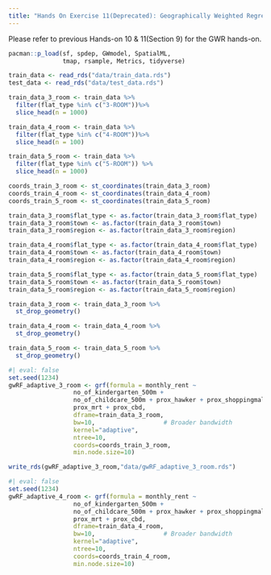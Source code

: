 ```yaml
---
title: "Hands On Exercise 11(Deprecated): Geographically Weighted Regression"
---
```


Please refer to previous Hands-on 10 & 11(Section 9) for the GWR hands-on.

```r
pacman::p_load(sf, spdep, GWmodel, SpatialML, 
               tmap, rsample, Metrics, tidyverse)
```

```r
train_data <- read_rds("data/train_data.rds")
test_data <- read_rds("data/test_data.rds")
```

```r
train_data_3_room <- train_data %>%
  filter(flat_type %in% c("3-ROOM"))%>%
  slice_head(n = 1000)

train_data_4_room <- train_data %>%
  filter(flat_type %in% c("4-ROOM"))%>%
  slice_head(n = 100)

train_data_5_room <- train_data %>%
  filter(flat_type %in% c("5-ROOM")) %>%
  slice_head(n = 1000)
```

```r
coords_train_3_room <- st_coordinates(train_data_3_room)
coords_train_4_room <- st_coordinates(train_data_4_room)
coords_train_5_room <- st_coordinates(train_data_5_room)
```

```r
train_data_3_room$flat_type <- as.factor(train_data_3_room$flat_type)
train_data_3_room$town <- as.factor(train_data_3_room$town)
train_data_3_room$region <- as.factor(train_data_3_room$region)

train_data_4_room$flat_type <- as.factor(train_data_4_room$flat_type)
train_data_4_room$town <- as.factor(train_data_4_room$town)
train_data_4_room$region <- as.factor(train_data_4_room$region)

train_data_5_room$flat_type <- as.factor(train_data_5_room$flat_type)
train_data_5_room$town <- as.factor(train_data_5_room$town)
train_data_5_room$region <- as.factor(train_data_5_room$region)

train_data_3_room <- train_data_3_room %>% 
  st_drop_geometry()

train_data_4_room <- train_data_4_room %>% 
  st_drop_geometry()

train_data_5_room <- train_data_5_room %>% 
  st_drop_geometry()
```

```r
#| eval: false
set.seed(1234)
gwRF_adaptive_3_room <- grf(formula = monthly_rent ~ 
                  no_of_kindergarten_500m + 
                  no_of_childcare_500m + prox_hawker + prox_shoppingmall +
                  prox_mrt + prox_cbd,
                  dframe=train_data_3_room, 
                  bw=10,                   # Broader bandwidth
                  kernel="adaptive",
                  ntree=10,
                  coords=coords_train_3_room,
                  min.node.size=10)
```

```r
write_rds(gwRF_adaptive_3_room,"data/gwRF_adaptive_3_room.rds")
```

```r
#| eval: false
set.seed(1234)
gwRF_adaptive_4_room <- grf(formula = monthly_rent ~ 
                  no_of_kindergarten_500m + 
                  no_of_childcare_500m + prox_hawker + prox_shoppingmall +
                  prox_mrt + prox_cbd,
                  dframe=train_data_4_room, 
                  bw=10,                   # Broader bandwidth
                  kernel="adaptive",
                  ntree=10,
                  coords=coords_train_4_room,
                  min.node.size=10)
```
